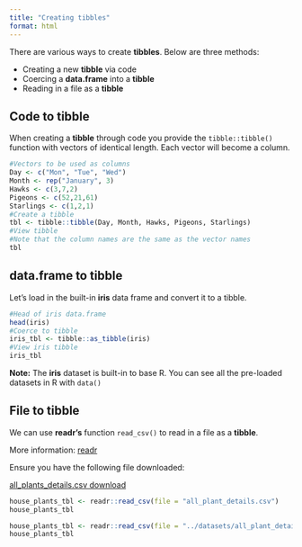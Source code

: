 ```yaml
---
title: "Creating tibbles"
format: html
---
```


There are various ways to create __tibbles__. 
Below are three methods:

- Creating a new __tibble__ via code
- Coercing a __data.frame__ into a __tibble__
- Reading in a file as a __tibble__

## Code to tibble

When creating a __tibble__ through code you provide the `tibble::tibble()` function with vectors of identical length.
Each vector will become a column.

```r
#Vectors to be used as columns
Day <- c("Mon", "Tue", "Wed")
Month <- rep("January", 3)
Hawks <- c(3,7,2)
Pigeons <- c(52,21,61)
Starlings <- c(1,2,1)
#Create a tibble
tbl <- tibble::tibble(Day, Month, Hawks, Pigeons, Starlings)
#View tibble
#Note that the column names are the same as the vector names
tbl
```

## data.frame to tibble

Let's load in the built-in __iris__ data frame and convert it to a tibble.

```r
#Head of iris data.frame
head(iris)
#Coerce to tibble
iris_tbl <- tibble::as_tibble(iris)
#View iris tibble
iris_tbl
```

__Note:__ The __iris__ dataset is built-in to base R. You can see all the pre-loaded datasets in R with `data()`

## File to tibble

We can use __readr's__ function `read_csv()` to read in a file as a __tibble__.

More information: [readr](../readr/readr.qmd) 

Ensure you have the following file downloaded: 

[all_plants_details.csv download](https://neof-workshops.github.io/Tidyverse/data/all_plant_details.csv)


```r
house_plants_tbl <- readr::read_csv(file = "all_plant_details.csv")
house_plants_tbl
```

```r
house_plants_tbl <- readr::read_csv(file = "../datasets/all_plant_details.csv")
house_plants_tbl
```